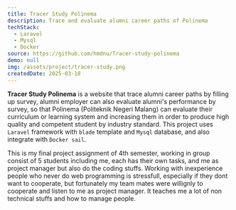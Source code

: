 ```yaml
---
title: Tracer Study Polinema
description: Trace and evaluate alumni career paths of Polinema
techStack:
  - Laravel
  - Mysql
  - Docker
source: https://github.com/hmdnu/Tracer-study-polinema
demo: null
img: /assets/project/tracer-study.png
createdDate: 2025-03-18
---
```


**Tracer Study Polinema** is a website that trace alumni career paths by filling up survey, alumni employer can also evaluate alumni's performance by survey, so that Polinema (Politeknik Negeri Malang) can evaluate their curriculum or learning system and increasing them in order to produce high quality and competent student by industry standard. This project uses `Laravel` framework with `blade` template and `Mysql` database, and also integrate with `Docker sail`.

This is my final project assignment of 4th semester, working in group consist of 5 students including me, each has their own tasks, and me as project manager but also do the coding stuffs. Working with inexperience people who never do web programming is stressfull, especially if they dont want to cooperate, but fortunately my team mates were willignly to cooperate and listen to me as project manager. It teaches me a lot of non technical stuffs and how to manage people.
